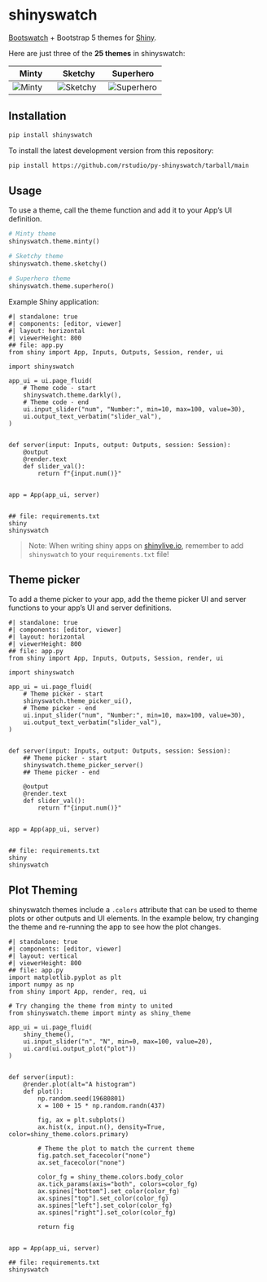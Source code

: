 # shinyswatch

[Bootswatch](https://bootswatch.com/) + Bootstrap 5 themes for [Shiny](https://shiny.rstudio.com/py/).


Here are just three of the **25 themes** in shinyswatch:

| Minty                      | Sketchy                        | Superhero                          |
|----------------------------|--------------------------------|------------------------------------|
| ![Minty](https://raw.githubusercontent.com/rstudio/py-shinyswatch/v0.2.2/readme_minty.png) | ![Sketchy](https://raw.githubusercontent.com/rstudio/py-shinyswatch/v0.2.2/readme_sketchy.png) | ![Superhero](https://raw.githubusercontent.com/rstudio/py-shinyswatch/v0.2.2/readme_superhero.png) |


## Installation

```sh
pip install shinyswatch
```

To install the latest development version from this repository:

```sh
pip install https://github.com/rstudio/py-shinyswatch/tarball/main
```

## Usage

To use a theme, call the theme function and add it to your App's UI definition.

```python
# Minty theme
shinyswatch.theme.minty()

# Sketchy theme
shinyswatch.theme.sketchy()

# Superhero theme
shinyswatch.theme.superhero()
```

Example Shiny application:

```shinylive-python
#| standalone: true
#| components: [editor, viewer]
#| layout: horizontal
#| viewerHeight: 800
## file: app.py
from shiny import App, Inputs, Outputs, Session, render, ui

import shinyswatch

app_ui = ui.page_fluid(
    # Theme code - start
    shinyswatch.theme.darkly(),
    # Theme code - end
    ui.input_slider("num", "Number:", min=10, max=100, value=30),
    ui.output_text_verbatim("slider_val"),
)


def server(input: Inputs, output: Outputs, session: Session):
    @output
    @render.text
    def slider_val():
        return f"{input.num()}"


app = App(app_ui, server)


## file: requirements.txt
shiny
shinyswatch

```

> Note: When writing shiny apps on [shinylive.io](https://shinylive.io/py/editor/#code=NobwRAdghgtgpmAXGKAHVA6VBPMAaMAYwHsIAXOcpMAMwCdiYACAZwAsBLCbJjmVYnTJMAgujxM6lACZw6EgK4cAOhFVpUAfSVMAvEyVYoAcziaaAGyXSAFKqYODHDF1QKymlhY6y6dyMr4TIEAcoESAAwSAIwRUUwATBEAlHj2jobE7m4eFAAeHgBucgBGUGR8-mQFgamqyaqNELI0rHLFfq7uEllkORIscCwsHKTJiOkOAAK9OZNMU1LNchj5ZPMtTNVkNuPzjpJwZAp0EEw0gRAAVAm8LEwgXWQYELtMV4kAvoFN6uh6onQNg02g4A3acgaEDAnwAukA), remember to add `shinyswatch` to your `requirements.txt` file!


## Theme picker

To add a theme picker to your app, add the theme picker UI and server functions to your app's UI and server definitions.

```shinylive-python
#| standalone: true
#| components: [editor, viewer]
#| layout: horizontal
#| viewerHeight: 800
## file: app.py
from shiny import App, Inputs, Outputs, Session, render, ui

import shinyswatch

app_ui = ui.page_fluid(
    # Theme picker - start
    shinyswatch.theme_picker_ui(),
    # Theme picker - end
    ui.input_slider("num", "Number:", min=10, max=100, value=30),
    ui.output_text_verbatim("slider_val"),
)


def server(input: Inputs, output: Outputs, session: Session):
    ## Theme picker - start
    shinyswatch.theme_picker_server()
    ## Theme picker - end

    @output
    @render.text
    def slider_val():
        return f"{input.num()}"


app = App(app_ui, server)


## file: requirements.txt
shiny
shinyswatch

```

## Plot Theming

shinyswatch themes include a `.colors` attribute that can be used to theme plots or other outputs and UI elements.
In the example below, try changing the theme and re-running the app to see how the plot changes.

```shinylive-python
#| standalone: true
#| components: [editor, viewer]
#| layout: vertical
#| viewerHeight: 800
## file: app.py
import matplotlib.pyplot as plt
import numpy as np
from shiny import App, render, req, ui

# Try changing the theme from minty to united
from shinyswatch.theme import minty as shiny_theme

app_ui = ui.page_fluid(
    shiny_theme(),
    ui.input_slider("n", "N", min=0, max=100, value=20),
    ui.card(ui.output_plot("plot"))
)


def server(input):
    @render.plot(alt="A histogram")
    def plot():
        np.random.seed(19680801)
        x = 100 + 15 * np.random.randn(437)

        fig, ax = plt.subplots()
        ax.hist(x, input.n(), density=True, color=shiny_theme.colors.primary)

        # Theme the plot to match the current theme
        fig.patch.set_facecolor("none")
        ax.set_facecolor("none")

        color_fg = shiny_theme.colors.body_color
        ax.tick_params(axis="both", colors=color_fg)
        ax.spines["bottom"].set_color(color_fg)
        ax.spines["top"].set_color(color_fg)
        ax.spines["left"].set_color(color_fg)
        ax.spines["right"].set_color(color_fg)

        return fig


app = App(app_ui, server)

## file: requirements.txt
shinyswatch
```
